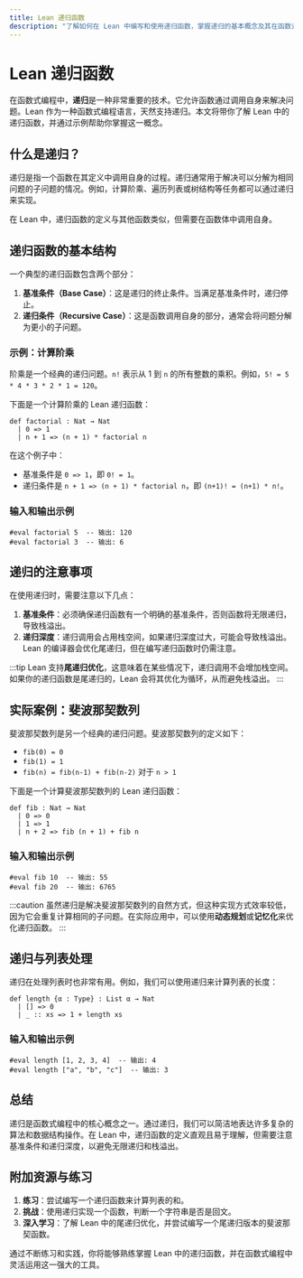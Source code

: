 ```yaml
---
title: Lean 递归函数
description: "了解如何在 Lean 中编写和使用递归函数，掌握递归的基本概念及其在函数式编程中的应用。"
---
```


# Lean 递归函数

在函数式编程中，**递归**是一种非常重要的技术。它允许函数通过调用自身来解决问题。Lean 作为一种函数式编程语言，天然支持递归。本文将带你了解 Lean 中的递归函数，并通过示例帮助你掌握这一概念。

## 什么是递归？

递归是指一个函数在其定义中调用自身的过程。递归通常用于解决可以分解为相同问题的子问题的情况。例如，计算阶乘、遍历列表或树结构等任务都可以通过递归来实现。

在 Lean 中，递归函数的定义与其他函数类似，但需要在函数体中调用自身。

## 递归函数的基本结构

一个典型的递归函数包含两个部分：
1. **基准条件（Base Case）**：这是递归的终止条件。当满足基准条件时，递归停止。
2. **递归条件（Recursive Case）**：这是函数调用自身的部分，通常会将问题分解为更小的子问题。

### 示例：计算阶乘

阶乘是一个经典的递归问题。`n!` 表示从 1 到 `n` 的所有整数的乘积。例如，`5! = 5 * 4 * 3 * 2 * 1 = 120`。

下面是一个计算阶乘的 Lean 递归函数：

```lean
def factorial : Nat → Nat
  | 0 => 1
  | n + 1 => (n + 1) * factorial n
```

在这个例子中：
- 基准条件是 `0 => 1`，即 `0! = 1`。
- 递归条件是 `n + 1 => (n + 1) * factorial n`，即 `(n+1)! = (n+1) * n!`。

### 输入和输出示例

```lean
#eval factorial 5  -- 输出: 120
#eval factorial 3  -- 输出: 6
```

## 递归的注意事项

在使用递归时，需要注意以下几点：
1. **基准条件**：必须确保递归函数有一个明确的基准条件，否则函数将无限递归，导致栈溢出。
2. **递归深度**：递归调用会占用栈空间，如果递归深度过大，可能会导致栈溢出。Lean 的编译器会优化尾递归，但在编写递归函数时仍需注意。

:::tip
Lean 支持**尾递归优化**，这意味着在某些情况下，递归调用不会增加栈空间。如果你的递归函数是尾递归的，Lean 会将其优化为循环，从而避免栈溢出。
:::

## 实际案例：斐波那契数列

斐波那契数列是另一个经典的递归问题。斐波那契数列的定义如下：
- `fib(0) = 0`
- `fib(1) = 1`
- `fib(n) = fib(n-1) + fib(n-2)` 对于 `n > 1`

下面是一个计算斐波那契数列的 Lean 递归函数：

```lean
def fib : Nat → Nat
  | 0 => 0
  | 1 => 1
  | n + 2 => fib (n + 1) + fib n
```

### 输入和输出示例

```lean
#eval fib 10  -- 输出: 55
#eval fib 20  -- 输出: 6765
```

:::caution
虽然递归是解决斐波那契数列的自然方式，但这种实现方式效率较低，因为它会重复计算相同的子问题。在实际应用中，可以使用**动态规划**或**记忆化**来优化递归函数。
:::

## 递归与列表处理

递归在处理列表时也非常有用。例如，我们可以使用递归来计算列表的长度：

```lean
def length {α : Type} : List α → Nat
  | [] => 0
  | _ :: xs => 1 + length xs
```

### 输入和输出示例

```lean
#eval length [1, 2, 3, 4]  -- 输出: 4
#eval length ["a", "b", "c"]  -- 输出: 3
```

## 总结

递归是函数式编程中的核心概念之一。通过递归，我们可以简洁地表达许多复杂的算法和数据结构操作。在 Lean 中，递归函数的定义直观且易于理解，但需要注意基准条件和递归深度，以避免无限递归和栈溢出。

## 附加资源与练习

1. **练习**：尝试编写一个递归函数来计算列表的和。
2. **挑战**：使用递归实现一个函数，判断一个字符串是否是回文。
3. **深入学习**：了解 Lean 中的尾递归优化，并尝试编写一个尾递归版本的斐波那契函数。

通过不断练习和实践，你将能够熟练掌握 Lean 中的递归函数，并在函数式编程中灵活运用这一强大的工具。